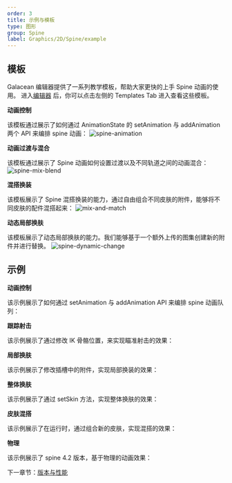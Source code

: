 ```yaml
---
order: 3
title: 示例与模板
type: 图形
group: Spine
label: Graphics/2D/Spine/example
---
```


## 模板
Galacean 编辑器提供了一系列教学模板，帮助大家更快的上手 Spine 动画的使用。
进入[编辑器](https://galacean.antgroup.com/editor/projects) 后，你可以点击左侧的 Templates Tab 进入查看这些模板。


**动画控制**

该模板通过展示了如何通过 AnimationState 的 setAnimation 与 addAnimation 两个 API 来编排 spine 动画：
<Image src="https://mdn.alipayobjects.com/huamei_kz4wfo/afts/img/A*vk7CQLLrTwsAAAAAAAAAAAAADsp6AQ/original" alt="spine-animation" />

**动画过渡与混合**

该模板通过展示了 Spine 动画如何设置过渡以及不同轨道之间的动画混合：
<Image src="https://mdn.alipayobjects.com/huamei_kz4wfo/afts/img/A*VFbnQZyMqeUAAAAAAAAAAAAADsp6AQ/original" alt="spine-mix-blend" />

**混搭换装**

该模板展示了 Spine 混搭换装的能力，通过自由组合不同皮肤的附件，能够将不同皮肤的配件混搭起来：
<Image src="https://mdn.alipayobjects.com/huamei_kz4wfo/afts/img/A*AEsoSLT7cqUAAAAAAAAAAAAADsp6AQ/original" alt="mix-and-match" />

**动态局部换肤**

该模板展示了动态局部换肤的能力。我们能够基于一个额外上传的图集创建新的附件并进行替换。
<Image src="https://mdn.alipayobjects.com/huamei_kz4wfo/afts/img/A*m2GpT7eX_ZwAAAAAAAAAAAAADsp6AQ/original" alt="spine-dynamic-change" />

## 示例

**动画控制**

该示例展示了如何通过 setAnimation 与 addAnimation API 来编排 spine 动画队列：
<Playground href="/embed/spine-animation" />

**跟踪射击**

该示例展示了通过修改 IK 骨骼位置，来实现瞄准射击的效果：
<Playground href="/embed/spine-follow-shoot" />

**局部换肤**

该示例展示了修改插槽中的附件，实现局部换装的效果：
<Playground href="/embed/spine-change-attachment" />

**整体换肤**

该示例展示了通过 setSkin 方法，实现整体换肤的效果：
<Playground href="/embed/spine-full-skin-change" />

**皮肤混搭**

该示例展示了在运行时，通过组合新的皮肤，实现混搭的效果：
<Playground href="/embed/spine-mix-and-match" />

**物理**

该示例展示了 spine 4.2 版本，基于物理的动画效果：
<Playground href="/embed/spine-physics" />



下一章节：[版本与性能](/docs/graphics/2D/spine/other)